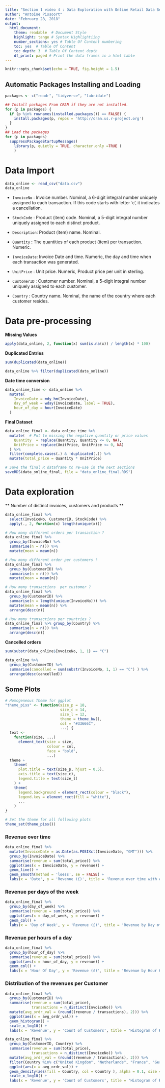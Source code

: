 ```yaml
---
title: "Section 1 video 4 : Data Exploration with Online Retail Data Set Sample"
author: "Antoine Pissoort"
date: "February 28, 2018"
output: 
  html_document:  
    theme: readable  # Document Style
    highlight: tango # Syntax Highlightiing
    number_sections: yes # Table Of Content numbering
    toc: yes  # Table Of Content
    toc_depth: 3  # Table Of Content depth
    df_print: paged # Print the data frames in a html table
---
```


```r
knitr::opts_chunk$set(echo = TRUE, fig.height = 1.5)
```


## Automatic Packages Installing and Loading 

```r
packages <- c("readr", "tidyverse", "lubridate")

## Install packages From CRAN if they are not installed.
for (p in packages) {
  if (p %in% rownames(installed.packages()) == FALSE) {
    install.packages(p, repos = 'http://cran.us.r-project.org')
  }
}
## Load the packages
for (p in packages)
  suppressPackageStartupMessages(
    library(p, quietly = TRUE, character.only =TRUE ) 
    )
```


# Data Import 

```r
data_online <- read_csv("data.csv")
data_online
```

* `InvoiceNo`  : Invoice number. Nominal, a 6-digit integral number uniquely assigned to each transaction. If this code starts with letter 'c', it indicates a cancellation.

* `StockCode`  : Product (item) code. Nominal, a 5-digit integral number uniquely assigned to each distinct product.

* `Description`: Product (item) name. Nominal.

* `Quantity`   : The quantities of each product (item) per transaction. Numeric.

* `InvoiceDate`: Invoice Date and time. Numeric, the day and time when each transaction was generated.

* `UnitPrice`  : Unit price. Numeric, Product price per unit in sterling.

* `CustomerID` : Customer number. Nominal, a 5-digit integral number uniquely assigned to each customer.

* `Country`    : Country name. Nominal, the name of the country where each customer resides. 



# Data pre-processing

 **Missing Values**
```r
apply(data_online, 2, function(x) sum(is.na(x)) / length(x) * 100) 
```


 **Duplicated Entries**
```r
sum(duplicated(data_online))

data_online %>% filter(duplicated(data_online))
```


**Date time conversion **
```r
data_online_time <- data_online %>%
  mutate(
    InvoiceDate = mdy_hm(InvoiceDate),
    day_of_week = wday(InvoiceDate, label = TRUE),
    hour_of_day = hour(InvoiceDate)
  )
```


**Final Dataset**
```r
data_online_final <- data_online_time %>%
  mutate(  # Put to missing the negative quantity or price values
    Quantity  = replace(Quantity, Quantity <= 0, NA),
    UnitPrice = replace(UnitPrice, UnitPrice <= 0, NA)
  ) %>%
  filter(complete.cases(.) & !duplicated(.)) %>% 
  mutate(total_price = Quantity * UnitPrice)

# Save the final R dataframe to re-use in the next sections
saveRDS(data_online_final, file = "data_online_final.RDS")
```


# Data exploration 


** Number of distinct invoices, customers and products **
```r
data_online_final %>%
  select(InvoiceNo, CustomerID, StockCode) %>%
  apply(., 2, function(x) length(unique(x)))
```



```r
# How many different orders per transaction ?
data_online_final %>%
  group_by(InvoiceNo) %>%
  summarise(n = n()) %>%
  mutate(mean = mean(n)) 
```

```r
# How many different order per customers ?
data_online_final %>% 
  group_by(CustomerID) %>%
  summarise(n = n()) %>%
  mutate(mean = mean(n)) 
```


```r
# How many transactions  per customer ? 
data_online_final %>% 
  group_by(CustomerID) %>% 
  summarise(n = length(unique(InvoiceNo))) %>%
  mutate(mean = mean(n)) %>% 
  arrange(desc(n))
```


```r
# How many transactions per countries ? 
data_online_final %>% group_by(Country) %>%
  summarise(n = n()) %>%
  arrange(desc(n))
```


**Cancelled orders**

```r
sum(substr(data_online$InvoiceNo, 1, 1) == "C")
```

```r
data_online %>% 
  group_by(CustomerID) %>%
  summarise(cancelled = sum(substr(InvoiceNo, 1, 1) == "C") ) %>%
  arrange(desc(cancelled))
```


## Some Plots


```r
# Homogeneous Theme for ggplot
"theme_piss" <- function(size_p = 18,
                         size_c = 14,
                         size_l = 12,
                         theme = theme_bw(),
                         col = "#33666C",
                         ...) {
  text <-
    function(size, ...)
      element_text(size = size,
                   colour = col,
                   face = "bold",
                   ...)
  theme +
    theme(
      plot.title = text(size_p, hjust = 0.5),
      axis.title = text(size_c),
      legend.title = text(size_l)
    ) +
    theme(
      legend.background = element_rect(colour = "black"),
      legend.key = element_rect(fill = "white"),
      ...
    )
}

# Set the theme for all following plots
theme_set(theme_piss())
```


### Revenue over time 

```r
data_online_final %>%
  mutate(InvoiceDate = as.Date(as.POSIXct(InvoiceDate, "GMT"))) %>% 
  group_by(InvoiceDate) %>%
  summarise(revenue = sum(total_price)) %>%
  ggplot(aes(x = InvoiceDate, y = revenue)) + 
  geom_line() + 
  geom_smooth(method = 'loess', se = FALSE) +
  labs(x = 'Date', y = 'Revenue (£)', title = 'Revenue over time with a smoothed model')
```



### Revenue per days of the week 

```r
data_online_final %>%
  group_by(day_of_week) %>%
  summarise(revenue = sum(total_price)) %>%
  ggplot(aes(x = day_of_week, y = revenue)) + 
  geom_col() + 
  labs(x = 'Day of Week', y = 'Revenue (£)', title = 'Revenue by Day of Week')
```

### Revenue per hours of a day 

```r
data_online_final %>%
  group_by(hour_of_day) %>%
  summarise(revenue = sum(total_price)) %>%
  ggplot(aes(x = hour_of_day, y = revenue)) +
  geom_col() + 
  labs(x = 'Hour Of Day', y = 'Revenue (£)', title = 'Revenue by Hour Of Day')
```



### Distribution of the revenues per Customer 

```r
data_online_final %>%
  group_by(CustomerID) %>%
  summarise(revenue = sum(total_price), 
            transactions = n_distinct(InvoiceNo)) %>%
  mutate(avg_ordr_val = (round((revenue / transactions), 2))) %>% 
  ggplot(aes(x = avg_ordr_val)) + 
  geom_histogram() + 
  scale_x_log10() +
  labs(x = 'Revenue', y = 'Count of Customers', title = 'Histogram of Revenue per customer (Log Scale)')
```


```r
data_online_final %>%
  group_by(CustomerID, Country) %>%
  summarise(revenue = sum(total_price), 
            transactions = n_distinct(InvoiceNo)) %>%
  mutate(avg_ordr_val = (round((revenue / transactions), 2))) %>% 
  filter(Country %in% c("United Kingdom", "Netherlands", "France", "Germany")) %>%
  ggplot(aes(x = avg_ordr_val)) + 
  geom_density(aes(fill = Country, col = Country ), alpha = 0.1, size = 1.2) + 
  scale_x_log10() +
  labs(x = 'Revenue', y = 'Count of Customers', title = 'Histogram of Revenue per customer (Log Scale)')
```


